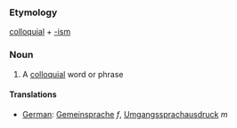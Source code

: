===Etymology===
[[colloquial]] + [[-ism]]

===Noun===
#A [[colloquial]] word or phrase

====Translations====
*[[German]]: [[Gemeinsprache]] ''f'', [[Umgangssprachausdruck]] ''m''